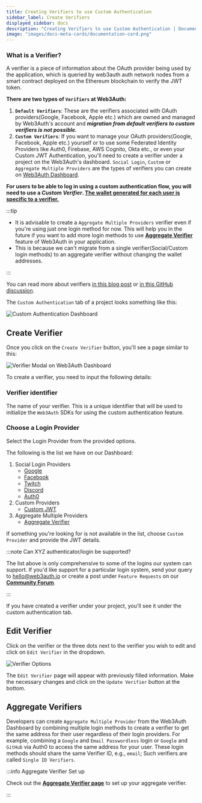 ```yaml
---
title: Creating Verifiers to use Custom Authentication
sidebar_label: Create Verifiers
displayed_sidebar: docs
description: "Creating Verifiers to use Custom Authentication | Documentation - Web3Auth"
image: "images/docs-meta-cards/documentation-card.png"
---
```


### What is a Verifier?

A verifier is a piece of information about the OAuth provider being used by the application, which is queried by web3auth auth network nodes from a
smart contract deployed on the Ethereum blockchain to verify the JWT token.

**There are two types of `Verifiers` at Web3Auth:**

1. **`Default Verifiers`**: These are the verifiers associated with OAuth providers(Google, Facebook, Apple etc.) which are owned and managed by
   Web3Auth's account and **_migration from default verifiers to custom verifiers is not possible._**
2. **`Custom Verifiers`**: If you want to manage your OAuth providers(Google, Facebook, Apple etc.) yourself or to use some Federated Identity
   Providers like Auth0, Firebase, AWS Cognito, Okta etc., or even your Custom JWT Authentication, you'll need to create a verifier under a project on
   the Web3Auth's dashboard. `Social Login`, `Custom` or `Aggregate Multiple Providers` are the types of verifiers you can create on
   [Web3Auth Dashboard](https://dashboard.web3auth.io/).

**For users to be able to log in using a custom authentication flow, you will need to use a _Custom Verifier_.
[The wallet generated for each user is specific to a verifier.](/docs/troubleshooting/different-private-key#verifier)**

:::tip

- It is advisable to create a `Aggregate Multiple Providers` verifier even if you're using just one login method for now. This will help you in the
  future if you want to add more login methods to use [**Aggregate Verifier**](/docs/auth-provider-setup/aggregate-verifier) feature of Web3Auth in
  your application.
- This is because we can't migrate from a single verifier(Social/Custom login methods) to an aggregate verifier without changing the wallet addresses.

:::

You can read more about verifiers [in this blog post](https://medium.com/toruslabs/key-assignments-resolution-and-retrieval-afb984500612) or
[in this GitHub discussion](https://github.com/orgs/Web3Auth/discussions/427#discussioncomment-3442052).

The `Custom Authentication` tab of a project looks something like this:

![Custom Authentication Dashboard](/images/dashboard/custom-authentication.png)

## Create Verifier

Once you click on the `Create Verifier` button, you'll see a page similar to this:

![Verifier Modal on Web3Auth Dashboard](/images/dashboard/create-verifier.png)

To create a verifier, you need to input the following details:

### Verifier identifier

The name of your verifier. This is a unique identifier that will be used to initialize the `Web3Auth` SDKs for using the custom authentication
feature.

### Choose a Login Provider

Select the Login Provider from the provided options.

The following is the list we have on our Dashboard:

1. Social Login Providers
   - [Google](/auth-provider-setup/social-providers/google)
   - [Facebook](/auth-provider-setup/social-providers/facebook)
   - [Twitch](/auth-provider-setup/social-providers/twitch)
   - [Discord](/auth-provider-setup/social-providers/discord)
   - [Auth0](/auth-provider-setup/federated-identity-providers#auth0)
2. Custom Providers
   - [Custom JWT](/auth-provider-setup/byo-jwt-providers)
3. Aggregate Multiple Providers
   - [Aggregate Verifier](/auth-provider-setup/aggregate-verifier)

If something you're looking for is not available in the list, choose `Custom Provider` and provide the JWT details.

:::note Can XYZ authenticator/login be supported?

The list above is only comprehensive to some of the logins our system can support. If you'd like support for a particular login system, send your
query to hello@web3auth.io or create a post under `Feature Requests` on our [**Community Forum**](https://web3auth.io/community/c/feature-request/14).

:::

If you have created a verifier under your project, you'll see it under the custom authentication tab.

## Edit Verifier

Click on the verifier or the three dots next to the verifier you wish to edit and click on `Edit Verifier` in the dropdown.

![Verifier Options](/images/dashboard/edit-verifier.png)

The `Edit Verifier` page will appear with previously filled information. Make the necessary changes and click on the `Update Verifier` button at the
bottom.

## Aggregate Verifiers

Developers can create `Aggregate Multiple Provider` from the Web3Auth Dashboard by combining multiple login methods to create a verifier to get the
same address for their user regardless of their login providers. For example, combining a `Google` and `Email Passwordless` login or `Google` and
`GitHub` via Auth0 to access the same address for your user. These login methods should share the same Verifier ID, e.g., `email`; Such verifiers are
called `Single ID Verifiers`.

:::info Aggregate Verifier Set up

Check out the [**Aggregate Verifier page**](/auth-provider-setup/aggregate-verifier) to set up your aggregate verifier.

:::
